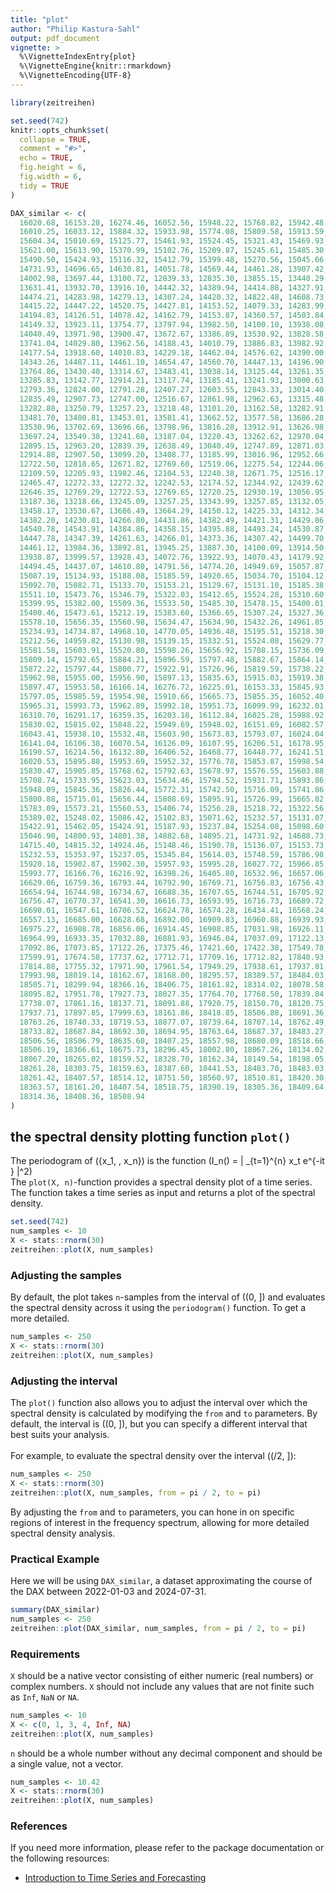 ```yaml
---
title: "plot"
author: "Philip Kastura-Sahl"
output: pdf_document
vignette: >
  %\VignetteIndexEntry{plot}
  %\VignetteEngine{knitr::rmarkdown}
  %\VignetteEncoding{UTF-8}
---
```


```r
library(zeitreihen)

set.seed(742)
knitr::opts_chunk$set(
  collapse = TRUE,
  comment = "#>",
  echo = TRUE,
  fig.height = 6,
  fig.width = 6,
  tidy = TRUE
)

DAX_similar <- c(
  16020.68, 16153.28, 16274.46, 16052.56, 15948.22, 15768.82, 15942.48,
  16010.25, 16033.12, 15884.32, 15933.98, 15774.08, 15809.58, 15913.59,
  15604.34, 15010.69, 15125.77, 15461.93, 15524.45, 15321.43, 15469.93,
  15621.00, 15613.90, 15370.99, 15102.76, 15209.87, 15245.61, 15485.30,
  15490.50, 15424.93, 15116.32, 15412.79, 15399.48, 15270.56, 15045.66,
  14731.93, 14696.65, 14630.81, 14051.78, 14569.44, 14461.28, 13907.42,
  14002.98, 13697.44, 13100.72, 12839.33, 12835.30, 13855.15, 13440.29,
  13631.41, 13932.70, 13916.10, 14442.32, 14389.94, 14414.88, 14327.91,
  14474.21, 14283.98, 14279.13, 14307.24, 14420.32, 14822.48, 14608.73,
  14415.22, 14447.22, 14520.75, 14427.81, 14153.52, 14079.33, 14283.99,
  14194.83, 14126.51, 14078.42, 14162.79, 14153.87, 14360.57, 14503.84,
  14149.32, 13923.11, 13754.77, 13797.94, 13982.50, 14100.10, 13938.08,
  14040.49, 13971.98, 13900.47, 13672.67, 13386.89, 13530.92, 13828.58,
  13741.04, 14029.80, 13962.56, 14188.43, 14010.79, 13886.83, 13982.92,
  14177.54, 13918.60, 14010.83, 14229.18, 14462.04, 14576.62, 14390.00,
  14343.26, 14487.11, 14461.10, 14654.47, 14560.70, 14447.13, 14196.90,
  13764.86, 13430.40, 13314.67, 13483.41, 13038.14, 13125.44, 13261.35,
  13285.83, 13142.77, 12914.21, 13117.74, 13185.41, 13241.93, 13000.63,
  12793.36, 12824.00, 12791.28, 12407.27, 12603.55, 12843.33, 13014.40,
  12835.49, 12907.73, 12747.00, 12516.67, 12861.98, 12962.63, 13315.48,
  13282.88, 13250.79, 13257.23, 13218.48, 13101.20, 13162.58, 13282.91,
  13481.70, 13480.81, 13453.01, 13581.41, 13662.52, 13577.58, 13686.28,
  13530.96, 13702.69, 13696.66, 13798.96, 13816.28, 13912.91, 13626.98,
  13697.24, 13549.38, 13241.68, 13187.04, 13220.43, 13262.62, 12970.04,
  12895.15, 12963.20, 12839.39, 12638.49, 13040.49, 12747.89, 12871.03,
  12914.88, 12907.50, 13099.20, 13408.77, 13185.99, 13016.96, 12952.66,
  12722.50, 12818.65, 12671.82, 12769.60, 12519.06, 12275.54, 12244.06,
  12109.59, 12205.93, 11982.46, 12104.53, 12240.38, 12671.75, 12516.17,
  12465.47, 12272.33, 12272.32, 12242.53, 12174.52, 12344.92, 12439.62,
  12646.35, 12769.29, 12722.53, 12769.65, 12720.25, 12930.19, 13056.95,
  13187.36, 13218.66, 13245.09, 13257.25, 13343.99, 13257.85, 13132.05,
  13458.17, 13530.67, 13686.49, 13664.29, 14150.12, 14225.33, 14312.34,
  14382.20, 14230.81, 14266.80, 14431.86, 14382.49, 14421.31, 14429.86,
  14540.78, 14543.91, 14384.86, 14358.15, 14395.88, 14493.24, 14530.87,
  14447.78, 14347.39, 14261.63, 14266.01, 14373.36, 14307.42, 14499.70,
  14461.12, 13984.36, 13892.81, 13945.25, 13887.30, 14100.09, 13914.50,
  13938.87, 13999.57, 13928.43, 14072.76, 13922.93, 14070.43, 14179.92,
  14494.45, 14437.07, 14610.80, 14791.56, 14774.20, 14949.69, 15057.87,
  15087.19, 15134.93, 15188.08, 15185.59, 14920.65, 15034.70, 15104.12,
  15092.70, 15082.71, 15133.70, 15153.21, 15129.67, 15131.10, 15185.38,
  15511.10, 15473.76, 15346.79, 15322.03, 15412.65, 15524.28, 15310.60,
  15399.95, 15382.00, 15509.36, 15533.50, 15485.30, 15478.15, 15400.01,
  15400.46, 15473.61, 15212.19, 15383.60, 15366.65, 15307.24, 15327.36,
  15578.10, 15656.35, 15560.98, 15634.47, 15634.90, 15432.26, 14961.85,
  15234.93, 14734.87, 14968.10, 14770.05, 14936.48, 15195.51, 15218.30,
  15212.56, 14959.82, 15130.98, 15139.15, 15332.51, 15524.08, 15629.77,
  15581.58, 15603.91, 15520.80, 15598.26, 15656.92, 15708.15, 15736.09,
  15809.14, 15792.65, 15884.21, 15896.59, 15797.48, 15882.67, 15864.14,
  15872.22, 15797.44, 15800.77, 15922.91, 15726.96, 15819.59, 15738.22,
  15962.98, 15955.00, 15956.90, 15897.13, 15835.63, 15915.03, 15919.38,
  15897.47, 15953.58, 16166.14, 16276.72, 16225.01, 16153.33, 15845.93,
  15797.05, 15985.59, 15954.98, 15910.66, 15665.73, 15855.35, 16052.40,
  15965.31, 15993.73, 15962.89, 15992.18, 15951.73, 16099.99, 16232.01,
  16310.70, 16291.17, 16359.35, 16203.18, 16112.84, 16025.28, 15988.92,
  15830.02, 15815.02, 15848.22, 15949.69, 15948.02, 16151.69, 16082.57,
  16043.41, 15938.10, 15532.48, 15603.90, 15673.83, 15793.07, 16024.04,
  16141.04, 16106.38, 16070.54, 16126.09, 16107.95, 16206.51, 16178.95,
  16190.57, 16214.56, 16132.80, 16406.52, 16468.77, 16448.77, 16241.51,
  16020.53, 15895.88, 15953.69, 15952.32, 15776.78, 15853.87, 15998.54,
  15830.47, 15905.85, 15768.62, 15792.63, 15678.97, 15576.55, 15603.88,
  15708.74, 15733.95, 15623.03, 15634.46, 15794.52, 15931.71, 15893.86,
  15948.09, 15845.36, 15826.44, 15772.31, 15742.50, 15716.09, 15741.86,
  15800.88, 15715.01, 15656.44, 15808.69, 15895.91, 15726.99, 15665.82,
  15783.09, 15573.21, 15560.53, 15406.74, 15256.28, 15218.72, 15322.56,
  15389.02, 15248.02, 15086.42, 15102.83, 15071.62, 15232.57, 15131.07,
  15422.91, 15462.05, 15424.91, 15187.93, 15237.84, 15254.08, 15098.60,
  15046.90, 14800.93, 14801.38, 14882.68, 14895.21, 14731.92, 14688.73,
  14715.40, 14815.32, 14924.46, 15148.46, 15190.78, 15136.07, 15153.73,
  15232.53, 15353.97, 15237.05, 15345.84, 15614.03, 15748.59, 15786.98,
  15920.18, 15902.87, 15902.30, 15957.93, 15995.28, 16027.72, 15966.85,
  15993.77, 16166.76, 16216.92, 16398.26, 16405.80, 16532.96, 16657.06,
  16629.06, 16759.36, 16793.44, 16792.90, 16769.71, 16756.83, 16756.43,
  16654.94, 16744.98, 16734.67, 16688.36, 16707.65, 16744.51, 16705.92,
  16756.47, 16770.37, 16541.30, 16616.73, 16593.95, 16716.73, 16689.72,
  16690.01, 16547.61, 16706.52, 16624.78, 16574.28, 16434.41, 16568.24,
  16557.13, 16685.00, 16628.68, 16892.00, 16909.83, 16960.88, 16939.93,
  16975.27, 16908.78, 16856.06, 16914.45, 16908.85, 17031.98, 16926.11,
  16964.99, 16933.35, 17032.80, 16881.93, 16946.04, 17037.09, 17122.13,
  17092.86, 17073.85, 17122.26, 17375.46, 17421.60, 17422.38, 17549.78,
  17599.91, 17674.58, 17737.62, 17712.71, 17709.16, 17712.82, 17840.93,
  17814.88, 17755.32, 17971.90, 17961.54, 17949.29, 17938.61, 17937.81,
  17993.98, 18019.14, 18162.67, 18168.00, 18295.57, 18389.57, 18484.03,
  18505.71, 18299.94, 18366.16, 18406.75, 18161.82, 18314.02, 18078.58,
  18095.82, 17951.78, 17927.73, 18027.35, 17764.70, 17768.50, 17839.84,
  17738.07, 17861.16, 18137.71, 18091.88, 17920.75, 18150.70, 18120.75,
  17937.71, 17897.85, 17999.63, 18161.86, 18418.85, 18506.88, 18691.36,
  18763.26, 18740.33, 18719.53, 18877.07, 18739.64, 18707.14, 18762.49,
  18733.82, 18687.84, 18692.30, 18694.95, 18763.64, 18687.37, 18483.27,
  18506.56, 18506.79, 18635.60, 18407.25, 18557.98, 18680.09, 18518.66,
  18506.19, 18366.61, 18675.73, 18296.45, 18002.80, 18067.26, 18134.02,
  18067.20, 18265.02, 18159.52, 18328.70, 18162.34, 18149.54, 18198.05,
  18261.28, 18303.75, 18159.63, 18387.60, 18441.53, 18483.70, 18483.03,
  18261.42, 18407.57, 18514.12, 18751.50, 18560.97, 18510.81, 18420.30,
  18363.57, 18161.20, 18407.54, 18518.75, 18390.19, 18305.36, 18409.64,
  18314.36, 18408.36, 18508.94
)
```

## the spectral density plotting function `plot()`
The periodogram of \(\{x_1, \dots, x_n\}\) is the function \(I_n(\lambda) = \frac{1}{n} \left| \sum_{t=1}^{n} x_t e^{-it \lambda} \right|^2\)
\
The `plot(X, n)`-function provides a spectral density plot of a time series. The function takes a time series as input and returns a plot of the spectral density.
```r
set.seed(742)
num_samples <- 10
X <- stats::rnorm(30)
zeitreihen::plot(X, num_samples)
```

### Adjusting the samples
By default, the plot takes `n`-samples from the interval of \((0, \pi]\) and evaluates the spectral density across it using the `periodogram()` function. To get a more detailed.
```r
num_samples <- 250
X <- stats::rnorm(30)
zeitreihen::plot(X, num_samples)
```

### Adjusting the interval
The `plot()` function also allows you to adjust the interval over which the spectral density is calculated by modifying the `from` and `to` parameters. By default, the interval is \((0, \pi]\), but you can specify a different interval that best suits your analysis. \
\
For example, to evaluate the spectral density over the interval \((\pi/2, \pi]\):
```r
num_samples <- 250
X <- stats::rnorm(30)
zeitreihen::plot(X, num_samples, from = pi / 2, to = pi)
```
By adjusting the `from` and `to` parameters, you can hone in on specific regions of interest in the frequency spectrum, allowing for more detailed spectral density analysis.

### Practical Example
Here we will be using `DAX_similar`, a dataset approximating the course of the DAX between 2022-01-03 and 2024-07-31.
```r
summary(DAX_similar)
num_samples <- 250
zeitreihen::plot(DAX_similar, num_samples, from = pi / 2, to = pi)
```

### Requirements
`X` should be a native vector consisting of either numeric (real numbers) or complex numbers. `X` should not include any values that are not finite such as `Inf`, `NaN` or `NA`.
```r
num_samples <- 10
X <- c(0, 1, 3, 4, Inf, NA)
zeitreihen::plot(X, num_samples)
```

`n` should be a whole number without any decimal component and should be a single value, not a vector.
```r
num_samples <- 10.42
X <- stats::rnorm(30)
zeitreihen::plot(X, num_samples)
```

### References
If you need more information, please refer to the package documentation or the following resources:

- [Introduction to Time Series and Forecasting](https://link.springer.com/book/10.1007/978-3-319-29854-2)
